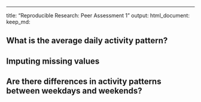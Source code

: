 ---
title: "Reproducible Research: Peer Assessment 1"
output: 
  html_document:
    keep_md:



## What is the average daily activity pattern?



## Imputing missing values



## Are there differences in activity patterns between weekdays and weekends?

